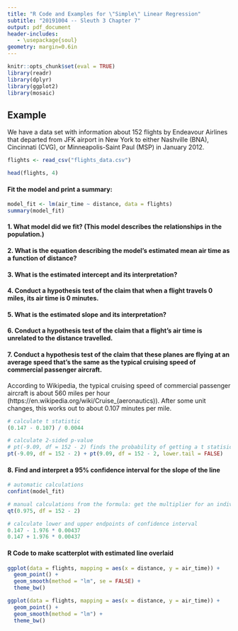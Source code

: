 ```yaml
---
title: "R Code and Examples for \"Simple\" Linear Regression"
subtitle: "20191004 -- Sleuth 3 Chapter 7"
output: pdf_document
header-includes:
   - \usepackage{soul}
geometry: margin=0.6in
---
```


```r
knitr::opts_chunk$set(eval = TRUE)
library(readr)
library(dplyr)
library(ggplot2)
library(mosaic)
```

## Example

We have a data set with information about 152 flights by Endeavour Airlines that departed from JFK airport in New York to either Nashville (BNA), Cincinnati (CVG), or Minneapolis-Saint Paul (MSP) in January 2012.

```r
flights <- read_csv("flights_data.csv")
```

```r
head(flights, 4)
```

#### Fit the model and print a summary:

```r
model_fit <- lm(air_time ~ distance, data = flights)
summary(model_fit)
```

#### 1. What model did we fit?  (This model describes the relationships in the population.)

\vspace{2cm}

#### 2. What is the equation describing the model's estimated mean air time as a function of distance?

\newpage

#### 3. What is the estimated intercept and its interpretation?

\vspace{3cm}

#### 4. Conduct a hypothesis test of the claim that when a flight travels 0 miles, its air time is 0 minutes.

\vspace{4cm}

#### 5. What is the estimated slope and its interpretation?

\vspace{3cm}

#### 6. Conduct a hypothesis test of the claim that a flight's air time is unrelated to the distance travelled.

\vspace{4cm}

\newpage

#### 7. Conduct a hypothesis test of the claim that these planes are flying at an average speed that's the same as the typical cruising speed of commercial passenger aircraft.

According to Wikipedia, the typical cruising speed of commercial passenger aircraft is about 560 miles per hour (https://en.wikipedia.org/wiki/Cruise_(aeronautics)).  After some unit changes, this works out to about 0.107 minutes per mile.

```r
# calculate t statistic
(0.147 - 0.107) / 0.0044

# calculate 2-sided p-value
# pt(-9.09, df = 152 - 2) finds the probability of getting a t statisic <= -9.09
pt(-9.09, df = 152 - 2) + pt(9.09, df = 152 - 2, lower.tail = FALSE)
```

\vspace{4cm}

#### 8. Find and interpret a 95% confidence interval for the slope of the line

```r
# automatic calculations
confint(model_fit)

# manual calculations from the formula: get the multiplier for an individual 95% CI
qt(0.975, df = 152 - 2)

# calculate lower and upper endpoints of confidence interval
0.147 - 1.976 * 0.00437
0.147 + 1.976 * 0.00437
```

\newpage

#### R Code to make scatterplot with estimated line overlaid

```r
ggplot(data = flights, mapping = aes(x = distance, y = air_time)) +
  geom_point() +
  geom_smooth(method = "lm", se = FALSE) +
  theme_bw()
```

```r
ggplot(data = flights, mapping = aes(x = distance, y = air_time)) +
  geom_point() +
  geom_smooth(method = "lm") +
  theme_bw()
```


